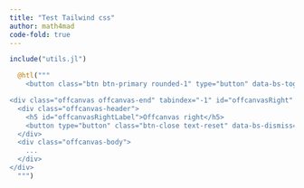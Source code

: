 ```yaml
---
title: "Test Tailwind css"
author: math4mad
code-fold: true
---
```


```julia
include("utils.jl")
```

```julia
  @htl("""
    <button class="btn btn-primary rounded-1" type="button" data-bs-toggle="offcanvas" data-bs-target="#offcanvasRight" aria-controls="offcanvasRight">Toggle right offcanvas</button>

<div class="offcanvas offcanvas-end" tabindex="-1" id="offcanvasRight" aria-labelledby="offcanvasRightLabel">
  <div class="offcanvas-header">
    <h5 id="offcanvasRightLabel">Offcanvas right</h5>
    <button type="button" class="btn-close text-reset" data-bs-dismiss="offcanvas" aria-label="Close"></button>
  </div>
  <div class="offcanvas-body">
    ...
  </div>
</div>
  """)
```


